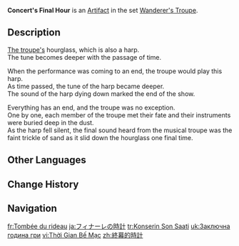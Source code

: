 {{Artifact Infobox
|image = Item Concert's Final Hour.png
|set   = Wanderer's Troupe
|piece = Sands of Eon
}}
{{Description|An hourglass used to keep time during a band performance. It once made a crisp sound, but their performance has since ended.}}
'''Concert's Final Hour''' is an [[Artifact]] in the set [[Wanderer's Troupe]].

==Description==
[[Wanderer's Troupe (Faction)|The troupe's]] hourglass, which is also a harp.<br>The tune becomes deeper with the passage of time.

When the performance was coming to an end, the troupe would play this harp.<br>As time passed, the tune of the harp became deeper.<br>The sound of the harp dying down marked the end of the show.

Everything has an end, and the troupe was no exception.<br>One by one, each member of the troupe met their fate and their instruments were buried deep in the dust.<br>As the harp fell silent, the final sound heard from the musical troupe was the faint trickle of sand as it slid down the hourglass one final time.

==Other Languages==
{{Other Languages
|en       = Concert's Final Hour
|zhs      = 终幕的时计
|zhs_rm   = Zhōngmù de Shíjì
|zht      = 終幕的時計
|zht_rm   = Zhōngmù de Shíjì
|zh_tl    = Finale's Timepiece
|ja       = フィナーレの時計
|ja_rm    = Finaare no Tokei
|ja_tl    = Finale Watch
|ko       = 피날레의 시계
|ko_rm    = Pinalle-ui Sigye
|ko_tl    = Watch of Finale
|es       = Reloj del Acto Final
|es_tl    = Watch of the Final Act
|fr       = Tombée du rideau
|fr_tl    = Final Curtain
|ru       = Окончание концерта
|ru_tl    = Concert's Finale
|th       = Concert's Final Hour
|vi       = Thời Gian Bế Mạc
|vi_tl    = 
|de       = Fall des Vorhangs
|de_tl    = Drop of the Curtain
|id       = Concert's Final Hour
|pt       = Queda de Cortina
|pt_tl    = 
|tr       = Konserin Son Saati
|tr_tl    = The Concert's Last Hour
|it       = Ultimo atto dello spettacolo
|it_tl    = Show's Final Act
}}

==Change History==
{{Change History|1.0}}

==Navigation==
{{Artifact Set Navbox|Wanderer's Troupe}}

[[fr:Tombée du rideau]]
[[ja:フィナーレの時計]]
[[tr:Konserin Son Saati]]
[[uk:Заключна година гри]]
[[vi:Thời Gian Bế Mạc]]
[[zh:終幕的時計]]
